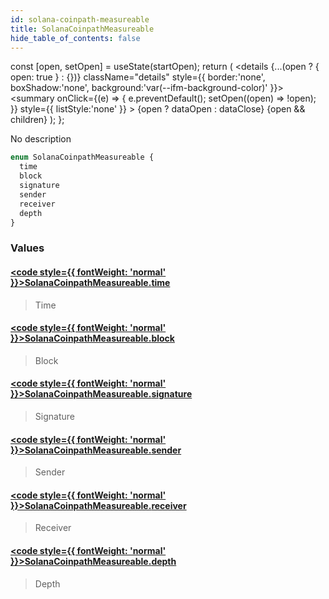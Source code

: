 ```yaml
---
id: solana-coinpath-measureable
title: SolanaCoinpathMeasureable
hide_table_of_contents: false
---
```







  const [open, setOpen] = useState(startOpen);
  return (
    <details {...(open ? { open: true } : {})} className="details" style={{ border:'none', boxShadow:'none', background:'var(--ifm-background-color)' }}>
      <summary
        onClick={(e) => {
          e.preventDefault();
          setOpen((open) => !open);
        }}
        style={{ listStyle:'none' }}
      >
      {open ? dataOpen : dataClose}
      </summary>
      {open && children}
    </details>
  );
};








No description


```graphql
enum SolanaCoinpathMeasureable {
  time
  block
  signature
  sender
  receiver
  depth
}
```




### Values

#### [<code style={{ fontWeight: 'normal' }}>SolanaCoinpathMeasureable.<b>time</b></code>](#)  
> 
> 
> Time
> 

#### [<code style={{ fontWeight: 'normal' }}>SolanaCoinpathMeasureable.<b>block</b></code>](#)  
> 
> 
> Block
> 

#### [<code style={{ fontWeight: 'normal' }}>SolanaCoinpathMeasureable.<b>signature</b></code>](#)  
> 
> 
> Signature
> 

#### [<code style={{ fontWeight: 'normal' }}>SolanaCoinpathMeasureable.<b>sender</b></code>](#)  
> 
> 
> Sender
> 

#### [<code style={{ fontWeight: 'normal' }}>SolanaCoinpathMeasureable.<b>receiver</b></code>](#)  
> 
> 
> Receiver
> 

#### [<code style={{ fontWeight: 'normal' }}>SolanaCoinpathMeasureable.<b>depth</b></code>](#)  
> 
> 
> Depth
> 



